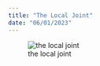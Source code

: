 ```yaml
---
title: "The Local Joint"
date: "06/01/2023"
---
```


![the local joint](https://s3.amazonaws.com/maxawall.com/cartoons/the_local_joint.jpg)
